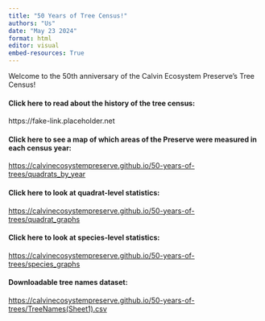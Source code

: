 ```yaml
---
title: "50 Years of Tree Census!"
authors: "Us"
date: "May 23 2024"
format: html
editor: visual
embed-resources: True
---
```


Welcome to the 50th anniversary of the Calvin Ecosystem Preserve's Tree Census!

#### Click here to read about the history of the tree census:

https://fake-link.placeholder.net

#### Click here to see a map of which areas of the Preserve were measured in each census year:

<https://calvinecosystempreserve.github.io/50-years-of-trees/quadrats_by_year>

#### Click here to look at quadrat-level statistics:

<https://calvinecosystempreserve.github.io/50-years-of-trees/quadrat_graphs>

#### Click here to look at species-level statistics:

<https://calvinecosystempreserve.github.io/50-years-of-trees/species_graphs>

#### Downloadable tree names dataset:

<https://calvinecosystempreserve.github.io/50-years-of-trees/TreeNames(Sheet1).csv>
